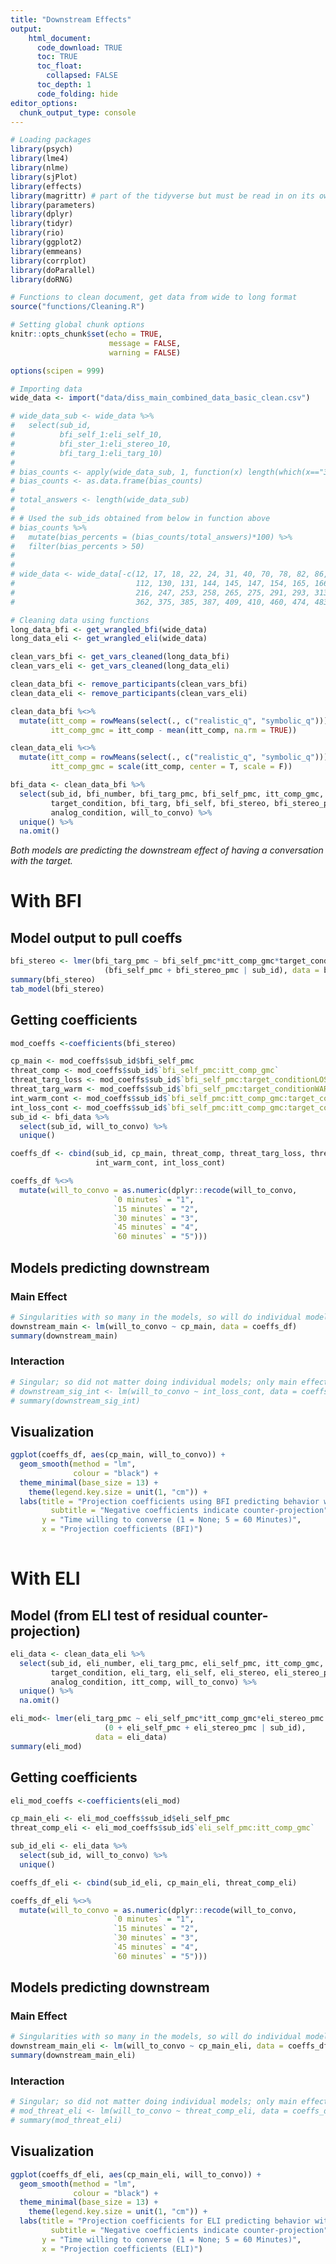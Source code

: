 ```yaml
---
title: "Downstream Effects"
output: 
    html_document:
      code_download: TRUE
      toc: TRUE
      toc_float:
        collapsed: FALSE
      toc_depth: 1
      code_folding: hide
editor_options: 
  chunk_output_type: console
---
```


```r
# Loading packages
library(psych)
library(lme4)
library(nlme)
library(sjPlot)
library(effects)
library(magrittr) # part of the tidyverse but must be read in on its own
library(parameters)
library(dplyr)
library(tidyr)
library(rio)
library(ggplot2)
library(emmeans)
library(corrplot)
library(doParallel) 
library(doRNG)

# Functions to clean document, get data from wide to long format
source("functions/Cleaning.R")

# Setting global chunk options
knitr::opts_chunk$set(echo = TRUE,
                      message = FALSE,
                      warning = FALSE)

options(scipen = 999)

# Importing data
wide_data <- import("data/diss_main_combined_data_basic_clean.csv")

# wide_data_sub <- wide_data %>%
#   select(sub_id,
#          bfi_self_1:eli_self_10,
#          bfi_ster_1:eli_stereo_10,
#          bfi_targ_1:eli_targ_10)
# 
# bias_counts <- apply(wide_data_sub, 1, function(x) length(which(x=="3")))
# bias_counts <- as.data.frame(bias_counts)
# 
# total_answers <- length(wide_data_sub)
# 
# # Used the sub_ids obtained from below in function above
# bias_counts %>%
#   mutate(bias_percents = (bias_counts/total_answers)*100) %>%
#   filter(bias_percents > 50)
# 
# 
# wide_data <- wide_data[-c(12, 17, 18, 22, 24, 31, 40, 70, 78, 82, 86, 87, 99, 
#                           112, 130, 131, 144, 145, 147, 154, 165, 166, 180, 192, 
#                           216, 247, 253, 258, 265, 275, 291, 293, 313, 324, 349,
#                           362, 375, 385, 387, 409, 410, 460, 474, 483, 486), ] 

# Cleaning data using functions
long_data_bfi <- get_wrangled_bfi(wide_data)
long_data_eli <- get_wrangled_eli(wide_data)

clean_vars_bfi <- get_vars_cleaned(long_data_bfi)
clean_vars_eli <- get_vars_cleaned(long_data_eli)

clean_data_bfi <- remove_participants(clean_vars_bfi)
clean_data_eli <- remove_participants(clean_vars_eli)

clean_data_bfi %<>%    
  mutate(itt_comp = rowMeans(select(., c("realistic_q", "symbolic_q"))),
         itt_comp_gmc = itt_comp - mean(itt_comp, na.rm = TRUE))

clean_data_eli %<>%    
  mutate(itt_comp = rowMeans(select(., c("realistic_q", "symbolic_q"))),
         itt_comp_gmc = scale(itt_comp, center = T, scale = F))

bfi_data <- clean_data_bfi %>% 
  select(sub_id, bfi_number, bfi_targ_pmc, bfi_self_pmc, itt_comp_gmc,
         target_condition, bfi_targ, bfi_self, bfi_stereo, bfi_stereo_pmc,
         analog_condition, will_to_convo) %>% 
  unique() %>% 
  na.omit() 
```

*Both models are predicting the downstream effect of having a conversation with the target.*

# With BFI  {.tabset .tabset-fade .tabset-pills}

## Model output to pull coeffs

```r
bfi_stereo <- lmer(bfi_targ_pmc ~ bfi_self_pmc*itt_comp_gmc*target_condition*bfi_stereo_pmc +
                     (bfi_self_pmc + bfi_stereo_pmc | sub_id), data = bfi_data)
summary(bfi_stereo)
tab_model(bfi_stereo)
```

## Getting coefficients

```r
mod_coeffs <-coefficients(bfi_stereo)

cp_main <- mod_coeffs$sub_id$bfi_self_pmc
threat_comp <- mod_coeffs$sub_id$`bfi_self_pmc:itt_comp_gmc`
threat_targ_loss <- mod_coeffs$sub_id$`bfi_self_pmc:target_conditionLOSS`
threat_targ_warm <- mod_coeffs$sub_id$`bfi_self_pmc:target_conditionWARM`
int_warm_cont <- mod_coeffs$sub_id$`bfi_self_pmc:itt_comp_gmc:target_conditionWARM`
int_loss_cont <- mod_coeffs$sub_id$`bfi_self_pmc:itt_comp_gmc:target_conditionLOSS`
sub_id <- bfi_data %>% 
  select(sub_id, will_to_convo) %>% 
  unique()

coeffs_df <- cbind(sub_id, cp_main, threat_comp, threat_targ_loss, threat_targ_warm,
                   int_warm_cont, int_loss_cont)

coeffs_df %<>% 
  mutate(will_to_convo = as.numeric(dplyr::recode(will_to_convo,
                       `0 minutes` = "1",
                       `15 minutes` = "2",
                       `30 minutes` = "3",
                       `45 minutes` = "4",
                       `60 minutes` = "5")))
```

## Models predicting downstream 

### Main Effect

```r
# Singularities with so many in the models, so will do individual models
downstream_main <- lm(will_to_convo ~ cp_main, data = coeffs_df)
summary(downstream_main)
```

### Interaction

```r
# Singular; so did not matter doing individual models; only main effect matters
# downstream_sig_int <- lm(will_to_convo ~ int_loss_cont, data = coeffs_df)
# summary(downstream_sig_int)
```

## Visualization  {.tabset .tabset-fade .tabset-pills}

```r
ggplot(coeffs_df, aes(cp_main, will_to_convo)) +
  geom_smooth(method = "lm",
              colour = "black") +
  theme_minimal(base_size = 13) +
    theme(legend.key.size = unit(1, "cm")) +
  labs(title = "Projection coefficients using BFI predicting behavior with target",
         subtitle = "Negative coefficients indicate counter-projection",
       y = "Time willing to converse (1 = None; 5 = 60 Minutes)",
       x = "Projection coefficients (BFI)")
                                        
```

# With ELI

## Model (from ELI test of residual counter-projection)

```r
eli_data <- clean_data_eli %>% 
  select(sub_id, eli_number, eli_targ_pmc, eli_self_pmc, itt_comp_gmc,
         target_condition, eli_targ, eli_self, eli_stereo, eli_stereo_pmc,
         analog_condition, itt_comp, will_to_convo) %>% 
  unique() %>% 
  na.omit() 

eli_mod<- lmer(eli_targ_pmc ~ eli_self_pmc*itt_comp_gmc*eli_stereo_pmc + # itt does not work as a RE; model does not converge
                     (0 + eli_self_pmc + eli_stereo_pmc | sub_id), 
                   data = eli_data)
summary(eli_mod)
```

## Getting coefficients

```r
eli_mod_coeffs <-coefficients(eli_mod)

cp_main_eli <- eli_mod_coeffs$sub_id$eli_self_pmc
threat_comp_eli <- eli_mod_coeffs$sub_id$`eli_self_pmc:itt_comp_gmc`

sub_id_eli <- eli_data %>% 
  select(sub_id, will_to_convo) %>% 
  unique()

coeffs_df_eli <- cbind(sub_id_eli, cp_main_eli, threat_comp_eli)

coeffs_df_eli %<>% 
  mutate(will_to_convo = as.numeric(dplyr::recode(will_to_convo,
                       `0 minutes` = "1",
                       `15 minutes` = "2",
                       `30 minutes` = "3",
                       `45 minutes` = "4",
                       `60 minutes` = "5")))
```

## Models predicting downstream 

### Main Effect

```r
# Singularities with so many in the models, so will do individual models
downstream_main_eli <- lm(will_to_convo ~ cp_main_eli, data = coeffs_df_eli)
summary(downstream_main_eli)
```

### Interaction

```r
# Singular; so did not matter doing individual models; only main effect matters
# mod_threat_eli <- lm(will_to_convo ~ threat_comp_eli, data = coeffs_df_eli)
# summary(mod_threat_eli)
```

## Visualization  {.tabset .tabset-fade .tabset-pills}

```r
ggplot(coeffs_df_eli, aes(cp_main_eli, will_to_convo)) +
  geom_smooth(method = "lm",
              colour = "black") +
  theme_minimal(base_size = 13) +
    theme(legend.key.size = unit(1, "cm")) +
  labs(title = "Projection coefficients for ELI predicting behavior with target",
         subtitle = "Negative coefficients indicate counter-projection",
       y = "Time willing to converse (1 = None; 5 = 60 Minutes)",
       x = "Projection coefficients (ELI)")
                                        
```
